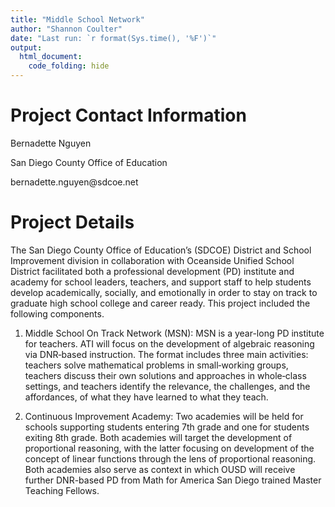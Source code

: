 ```yaml
---
title: "Middle School Network"
author: "Shannon Coulter"
date: "Last run: `r format(Sys.time(), '%F')`"
output:
  html_document:
    code_folding: hide
---
```


# Project Contact Information

Bernadette Nguyen

San Diego County Office of Education

bernadette.nguyen@sdcoe.net

# Project Details

The San Diego County Office of Education's (SDCOE) District and School Improvement division in collaboration with Oceanside Unified School District facilitated both a  professional development (PD) institute and academy for school leaders, teachers, and support staff to help students develop academically, socially, and emotionally in order to stay on track to graduate high school college and career ready. This project included the following components. 

  (1)	Middle School On Track Network (MSN): MSN is a year-long PD institute for teachers. ATI will focus on the development of algebraic reasoning via DNR‐based instruction. The format includes three main activities: teachers solve mathematical problems in small‐working groups, teachers discuss their own solutions and approaches in whole‐class settings, and teachers identify the relevance, the challenges, and the affordances, of what they have learned to what they teach.
  
  (2)	Continuous Improvement Academy: Two  academies will be held for schools supporting students entering 7th grade and one for students exiting 8th grade. Both  academies will target the development of proportional reasoning, with the latter focusing on development of the concept of linear functions through the lens of proportional reasoning. Both academies also serve as context in which OUSD will receive further DNR-based PD from Math for America San Diego trained Master Teaching Fellows.